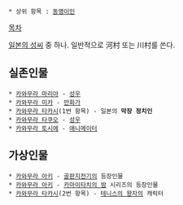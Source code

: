  * 상위 항목 : [[동명이인]]

[[목차]]

[[일본의 성씨]] 중 하나. 일반적으로 河村 또는 川村를 쓴다.

== 실존인물 ==
 * [[카와무라 마리아]] - [[성우]]
 * [[카와무라 미카]] - [[만화가]]
 * [[카와무라 타카시]](1번 항목) - 일본의 '''막장 정치인'''
 * [[카와무라 타쿠오]] - [[성우]]
 * [[카와무라 토시에]] - [[애니메이터]]

== 가상인물 ==
 * [[카와무라 아키]] - [[골판지전기]]의 등장인물
 * [[카와무라 아키]] - [[카마이타치의 밤]] 시리즈의 등장인물
 * [[카와무라 타카시]](2번 항목) - [[테니스의 왕자]]의 캐릭터
